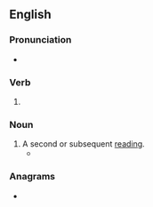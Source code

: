 ==English==

===Pronunciation===
* {{rhymes|en|iːdɪŋ}}

===Verb===
{{head|en|verb form}}

# {{present participle of|en|reread|nocat=1}}

===Noun===
{{en-noun}}

# A second or subsequent [[reading]].
#* {{quote-journal|en|date=July 7, 2007|author=Alice Sebold|title=Shelf Life|work=New York Times|url=http://www.nytimes.com/2007/07/07/opinion/07sebold.html
|passage=This past summer, in between '''rereadings''' of “The Ambassadors” and “The Age of Innocence,” Kazuo Ishiguro’s novel “The Unconsoled” stepped in.}}

===Anagrams===
* {{anagrams|en|a=adeeginrr|grenadier}}